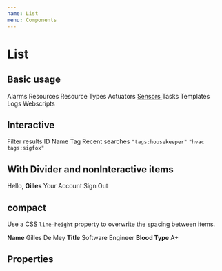 ```yaml
---
name: List
menu: Components
---
```



# List

## Basic usage

<Playground>
  <List>
    <List.Item>
      <Icon name='notifications' /> Alarms
    </List.Item>
    <List.Item>
      <Icon name='widgets' /> Resources
    </List.Item>
    <List.Item>
      <Icon name='category' /> Resource Types
    </List.Item>
     <List.Item>
      <Icon name='wb_incandescent' /> Actuators
    </List.Item>
     <List.Item>
      <a href=''>
        <Icon name='wifi_tethering' /> Sensors
      </a>
    </List.Item>
     <List.Item active={true}>
      <Icon name='done_all' /> Tasks
    </List.Item>
     <List.Item>
      <Icon name='layers' /> Templates
    </List.Item>
     <List.Item>
      <Icon name='reorder' /> Logs
    </List.Item>
     <List.Item>
      <Icon name='code' /> Webscripts
    </List.Item>
  </List>
</Playground>

## Interactive

<Playground>
  <Segment.Group>
    <Segment.Header>
      <Icon name='filter_list' /> Filter results
    </Segment.Header>
    <List as={Segment} padding={0} interactive>
      <List.Item>ID</List.Item>
      <List.Item>Name</List.Item>
      <List.Item>Tag</List.Item>
    </List>
    <Segment.Header>
      <Icon name='history' /> Recent searches
    </Segment.Header>
    <List as={Segment} padding={0} interactive>
      <List.Item><code>"tags:housekeeper"</code></List.Item>
      <List.Item><code>"hvac tags:sigfox"</code></List.Item>
    </List>
  </Segment.Group>
</Playground>

## With Divider and nonInteractive items

<Playground>
  <List as={Segment} padding={0} interactive>
    <List.Item nonInteractive>
      Hello, <strong>Gilles</strong>
    </List.Item>
    <List.Divider />
    <List.Item>
      Your Account
    </List.Item>
    <List.Item>
      Sign Out
    </List.Item>
  </List>
</Playground>

## compact

Use a CSS `line-height` property to overwrite the spacing between items.

<Playground>
  <List compact>
    <List.Item>
      <strong>Name</strong> Gilles De Mey
    </List.Item>
    <List.Item>
      <strong>Title</strong> Software Engineer
    </List.Item>
    <List.Item>
      <strong>Blood Type</strong> A+
    </List.Item>
  </List>
</Playground>

## Properties

<Props of={List}></Props>

